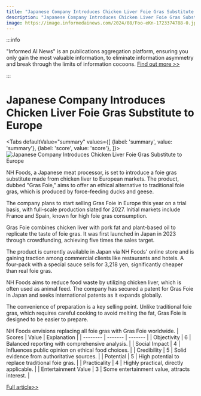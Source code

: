 ```yaml
---
title: "Japanese Company Introduces Chicken Liver Foie Gras Substitute to Europe"
description: "Japanese Company Introduces Chicken Liver Foie Gras Substitute to Europe"
image: https://image.informedainews.com/2024/08/Foo-eKn-1723374788-0.jpg
---
```



:::info

"Informed AI News" is an publications aggregation platform, ensuring you only gain the most valuable information, to eliminate information asymmetry and break through the limits of information cocoons.  [Find out more >>](/)

:::

# Japanese Company Introduces Chicken Liver Foie Gras Substitute to Europe


<Tabs
	defaultValue="summary"
	values={[
	{label: 'summary', value: 'summary'},
	{label: 'score', value: 'score'},
]}>
<TabItem value="summary">
<img
  src="https://image.informedainews.com/2024/08/Foo-eKn-1723374788-0.jpg"
  alt="Japanese Company Introduces Chicken Liver Foie Gras Substitute to Europe"
/>



NH Foods, a Japanese meat processor, is set to introduce a foie gras substitute made from chicken liver to European markets. The product, dubbed "Gras Foie," aims to offer an ethical alternative to traditional foie gras, which is produced by force-feeding ducks and geese.

The company plans to start selling Gras Foie in Europe this year on a trial basis, with full-scale production slated for 2027. Initial markets include France and Spain, known for high foie gras consumption.

Gras Foie combines chicken liver with pork fat and plant-based oil to replicate the taste of foie gras. It was first launched in Japan in 2023 through crowdfunding, achieving five times the sales target.

The product is currently available in Japan via NH Foods' online store and is gaining traction among commercial clients like restaurants and hotels. A four-pack with a special sauce sells for 3,218 yen, significantly cheaper than real foie gras.

NH Foods aims to reduce food waste by utilizing chicken liver, which is often used as animal feed. The company has secured a patent for Gras Foie in Japan and seeks international patents as it expands globally.

The convenience of preparation is a key selling point. Unlike traditional foie gras, which requires careful cooking to avoid melting the fat, Gras Foie is designed to be easier to prepare.

NH Foods envisions replacing all foie gras with Gras Foie worldwide.
</TabItem>
<TabItem value="score">
	| Scores     | Value   | Explanation |
	| -------- | ------- | ------- |
	| Objectivity  | 6    | Balanced reporting with comprehensive analysis.    |
	| Social Impact | 4     | Influences public opinion on ethical food choices.    |
	| Credibility    | 5    | Solid evidence from authoritative sources.    |
	| Potential    | 5    | High potential to replace traditional foie gras.    |
	| Practicality    | 4    | Highly practical, directly applicable.    |
	| Entertainment Value    | 3    | Some entertainment value, attracts interest.    |
</TabItem>
</Tabs>

[Full article>>](https://asia.nikkei.com/Business/Food-Beverage/Japan-meatpacker-to-serve-Europe-with-foie-gras-substitute)
